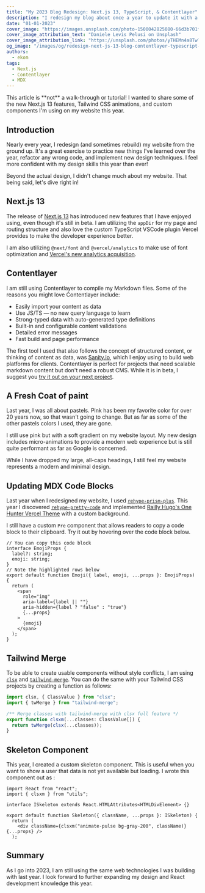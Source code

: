 ```yaml
---
title: "My 2023 Blog Redesign: Next.js 13, TypeScript, & Contentlayer"
description: "I redesign my blog about once a year to update it with a new coat of paint. Check out some of the ways I use Next.js 13!"
date: "01-01-2023"
cover_image: "https://images.unsplash.com/photo-1500042825080-66d3b701f10f?ixlib=rb-4.0.3&ixid=MnwxMjA3fDB8MHxwaG90by1wYWdlfHx8fGVufDB8fHx8&auto=format&fit=crop&w=2671&q=80"
cover_image_attribution_text: "Daniele Levis Pelusi on Unsplash"
cover_image_attribution_link: "https://unsplash.com/photos/yTHEMn4a8Tw?utm_source=unsplash&utm_medium=referral&utm_content=creditShareLink"
og_image: "/images/og/redesign-next-js-13-blog-contentlayer-typescript-og.jpg"
authors:
  - ekom
tags:
  - Next.js
  - Contentlayer
  - MDX
---
```


<Callout>
  This article is **not** a walk-through or tutorial! I wanted to share some of the
  new Next.js 13 features, Tailwind CSS animations, and custom components I'm using
  on my website this year.
</Callout>

## Introduction

Nearly every year, I redesign (and sometimes rebuild) my website from the ground up. It's a great exercise to practice new things I've learned over the year, refactor any wrong code, and implement new design techniques. I feel more confident with my design skills this year than ever!

Beyond the actual design, I didn't change much about my website. That being said, let's dive right in!

## Next.js 13

The release of [Next.js 13](https://nextjs.org/blog/next-13) has introduced new features that I have enjoyed using, even though it's still in beta. I am utilizing the `appDir` for my page and routing structure and also love the custom TypeScript VSCode plugin Vercel provides to make the developer experience better.

I am also utilizing `@next/font` and `@vercel/analytics` to make use of font optimization and [Vercel's new analytics acquisition](https://vercel.com/blog/vercel-acquires-splitbee).

## Contentlayer

I am still using Contentlayer to compile my Markdown files. Some of the reasons you might love Contentlayer include:

- Easily import your content as data
- Use JS/TS — no new query language to learn
- Strong-typed data with auto-generated type definitions
- Built-in and configurable content validations
- Detailed error messages
- Fast build and page performance

The first tool I used that also follows the concept of structured content, or thinking of content as data, was [Sanity.io](https://www.sanity.io/structured-content), which I enjoy using to build web platforms for clients. Contentlayer is perfect for projects that need scalable markdown content but don't need a robust CMS. While it is in beta, I suggest you [try it out on your next project](https://www.contentlayer.dev/blog/beta).

## A Fresh Coat of paint

Last year, I was all about pastels. Pink has been my favorite color for over 20 years now, so that wasn't going to change. But as far as some of the other pastels colors I used, they are gone.

<KommyImage
  blogImage
  src="/images/screenshot-ekomenyong-homepage-2022.webp"
  width={1920}
  height={918}
  alt="Screenshot of my blog homepage in 2022."
  caption="A screenshot of my personal website homepage in 2022."
/>

I still use pink but with a soft gradient on my website layout. My new design includes micro-animations to provide a modern web experience but is still quite performant as far as Google is concerned.

<KommyImage
  blogImage
  src="/images/screenshot-ekomenyong-redesign-2023.webp"
  width={1024}
  height={598}
  alt="Screenshot of my newly updated homepage in 2023."
  caption="A screenshot of my newly designed website in 2023."
/>

While I have dropped my large, all-caps headings, I still feel my website represents a modern and minimal design.

## Updating MDX Code Blocks

Last year when I redesigned my website, I used [`rehype-prism-plus`](https://github.com/timlrx/rehype-prism-plus). This year I discovered [`rehype-pretty-code`](https://rehype-pretty-code.netlify.app/) and implemented [Railly Hugo's One Hunter Vercel Theme](https://marketplace.visualstudio.com/items?itemName=RaillyHugo.one-hunter) with a custom background.

I still have a custom `Pre` component that allows readers to copy a code block to their clipboard. Try it out by hovering over the code block below.

```tsx {9-16} showLineNumbers title="components/emoji.tsx"
// You can copy this code block
interface EmojiProps {
  label?: string;
  emoji: string;
}
// Note the highlighted rows below
export default function Emoji({ label, emoji, ...props }: EmojiProps) {
  return (
    <span
      role="img"
      aria-label={label || ""}
      aria-hidden={label ? "false" : "true"}
      {...props}
    >
      {emoji}
    </span>
  );
}
```

## Tailwind Merge

To be able to create usable components without style conflicts, I am using [`clsx`](https://github.com/lukeed/clsx) and [`tailwind-merge`](https://github.com/dcastil/tailwind-merge). You can do the same with your Tailwind CSS projects by creating a function as follows:

```ts title="./utils/clsxm.ts"
import clsx, { ClassValue } from "clsx";
import { twMerge } from "tailwind-merge";

/** Merge classes with tailwind-merge with clsx full feature */
export function clsxm(...classes: ClassValue[]) {
  return twMerge(clsx(...classes));
}
```

## Skeleton Component

This year, I created a custom skeleton component. This is useful when you want to show a user that data is not yet available but loading. I wrote this component out as :

```tsx title="./components/skeleton.tsx"
import React from "react";
import { clsxm } from "utils";

interface ISkeleton extends React.HTMLAttributes<HTMLDivElement> {}

export default function Skeleton({ className, ...props }: ISkeleton) {
  return (
    <div className={clsxm("animate-pulse bg-gray-200", className)} {...props} />
  );
```

## Summary

As I go into 2023, I am still using the same web technologies I was building with last year. I look forward to further expanding my design and React development knowledge this year.
